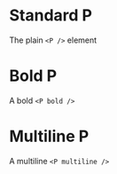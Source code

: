 
<Meta of={Stories} />

# Standard P
The plain `<P />` element
<Canvas of={Stories.StandardP}/>

# Bold P
A bold `<P bold />`
<Canvas of={Stories.BoldP}/>


# Multiline P
A multiline `<P multiline />`
<Canvas of={Stories.MultilineP}/>

